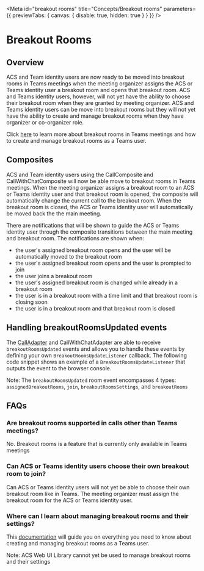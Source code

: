 
<Meta
  id="breakout rooms"
  title="Concepts/Breakout rooms"
  parameters={{ previewTabs: { canvas: { disable: true, hidden: true } } }}
/>

# Breakout Rooms

## Overview

ACS and Team identity users are now ready to be moved into breakout rooms in Teams meetings when the meeting organizer
assigns the ACS or Teams identity user a breakout room and opens that breakout room. ACS and Teams identity users,
however, will not yet have the ability to choose their breakout room when they are granted by meeting organizer. ACS
and Teams identity users can be move into breakout rooms but they will not yet have the ability to create and manage
breakout rooms when they have organizer or co-organizer role.

Click [here](https://support.microsoft.com/en-us/office/use-breakout-rooms-in-microsoft-teams-meetings-7de1f48a-da07-466c-a5ab-4ebace28e461)
to learn more about breakout rooms in Teams meetings and how to create and manage breakout rooms as a Teams user.

## Composites

ACS and Team identity users using the CallComposite and CallWithChatComposite will now be able move to breakout rooms
in Teams meetings. When the meeting organizer assigns a breakout room to an ACS or Teams identity user and that
breakout room is opened, the composite will automatically change the current call to the breakout room. When the
breakout room is closed, the ACS or Teams identity user will automatically be moved back the the main meeting.

There are notifications that will be shown to guide the ACS or Teams identity user through the composite transitions
between the main meeting and breakout room. The notifications are shown when:

- the user's assigned breakout room opens and the user will be automatically moved to the breakout room
- the user's assigned breakout room opens and the user is prompted to join
- the user joins a breakout room
- the user's assigned breakout room is changed while already in a breakout room
- the user is in a breakout room with a time limit and that breakout room is closing soon
- the user is in a breakout room and that breakout room is closed

## Handling breakoutRoomsUpdated events

The [CallAdapter](?path=/docs/composites-adapters--docs#calladapter) and CallWithChatAdapter are able to receive
`breakoutRoomsUpdated` events and allows you to handle these events by defining your own `BreakoutRoomsUpdateListener`
callback. The following code snippet shows an example of a `BreakoutRoomsUpdateListener` that outputs the event to the
browser console.

<Source code={BreakoutRoomsEventSnippetText} />

Note: The `breakoutRoomsUpdated` room event encompasses 4 types: `assignedBreakoutRooms`, `join`,
`breakoutRoomsSettings`, and `breakoutRooms`

## FAQs

### Are breakout rooms supported in calls other than Teams meetings?

No. Breakout rooms is a feature that is currently only available in Teams meetings

### Can ACS or Teams identity users choose their own breakout room to join?

Can ACS or Teams identity users will not yet be able to choose their own breakout room like in Teams. The meeting
organizer must assign the breakout room for the ACS or Teams identity user.

### Where can I learn about managing breakout rooms and their settings?

This [documentation](https://support.microsoft.com/en-us/office/use-breakout-rooms-in-microsoft-teams-meetings-7de1f48a-da07-466c-a5ab-4ebace28e461)
will guide you on everything you need to know about creating and managing breakout rooms as a Teams user.

Note: ACS Web UI Library cannot yet be used to manage breakout rooms and their settings 

